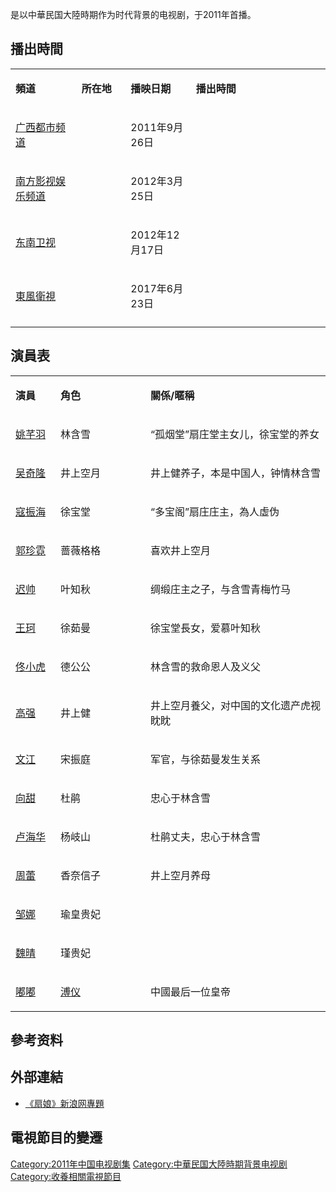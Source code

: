 {{电视节目信息框
| 颜色 = #FFCC00 
| 名称 =扇娘
| 英文名称 =''Shan Niang''
| 原名 = 大扇坊
| 图片 = [[File:扇娘.jpg|180px]]
| 图说 = 
| 分类 =  民国初期/爱情
| 標語 = 
| 原创者 = 
| 编剧 = [[陈慧君|陈慧君]]、[[解燕燕|解燕燕]]
| 导演 = [[朱锐斌|朱锐斌]]、[[伟杰|伟杰]]
| 演出 = [[姚芊羽|姚芊羽]]、[[吴奇隆|吴奇隆]]、[[寇振海|寇振海]]、<br>[[郭珍霓|郭珍霓]]、[[迟帅|迟帅]]、[[王珂|王珂]]
| 配音 = 
| 旁白 = 
| 插曲 =
| 主題曲 = 
| 片尾曲 = 
| 国家 = {{CHN}}
| 语言 = [[現代標準漢語|漢語]]
| 季数 = 
| 集数 = 39集
| 每集列表 = 
| 制片人 = 赵智江、王大方、赵岩森、赵浚凯
| 执行制片 = 
| 制作公司 =[[海润影视|海润影视]]
| 拍摄地 = 
| 摄像 = 
| 每集長 = 
| 首播国家 = {{CHN}}
| 电视网 = 
| 视频制式 =
| 音频制式 =
| 频道 =
| 开始 = 2011年
| 结束 = 
| 先于 = 
| 后于 = 
| 相关剧集 = 
| 官方网站 = 
}}
{{engname|《扇娘》|Shan Niang}} 是以中華民国大陸時期作为时代背景的电视剧，于2011年首播。

==播出時間==
{| class="wikitable" style="text-align:center"
|- style="background:; color:black" align=center
|style="width:120pt"|'''頻道'''||style="width:80pt"|'''所在地'''||style="width:100pt"|'''播映日期'''||style="width:280pt"|'''播出時間'''
|-
| [[广西电视台|广西都市频道]]||{{CHN}}||2011年9月26日||
|-
| [[南方电视台_(中国大陆)|南方影视娱乐频道]]||{{CHN}}|| 2012年3月25日||
|-
| [[东南卫视|东南卫视]]||{{CHN}} ||2012年12月17日||
|-
| [[東風衛視|東風衛視]]||{{TWN}}||2017年6月23日||
|-
|}

==演員表==
{|class="wikitable" width="65%"
|- style="background:cornflowerblue; color:white" align=center
|style="width:10%"|'''演員'''||style="width:20%"|'''角色'''||style="width:40%"|'''關係/暱稱'''
|-
|[[姚芊羽|姚芊羽]]||林含雪||“孤烟堂”扇庄堂主女儿，徐宝堂的养女
|-
|[[吴奇隆|吴奇隆]]||井上空月||井上健养子，本是中国人，钟情林含雪
|-
|[[寇振海|寇振海]]||徐宝堂||“多宝阁”扇庄庄主，為人虛伪
|-
|[[郭珍霓|郭珍霓]]||蔷薇格格||喜欢井上空月
|-
|[[迟帅|迟帅]]||叶知秋||绸缎庄主之子，与含雪青梅竹马
|-
|[[王珂|王珂]]||徐茹曼||徐宝堂長女，爱慕叶知秋
|-
|[[佟小虎|佟小虎]]||德公公||林含雪的救命恩人及义父
|-
|[[高强_(演员)|高强]]||井上健||井上空月養父，对中国的文化遗产虎视眈眈
|-
|[[文江|文江]]||宋振庭||军官，与徐茹曼发生关系
|-
|[[向甜|向甜]]||杜鹃||忠心于林含雪
|-
|[[卢海华|卢海华]]||杨岐山 ||杜鹃丈夫，忠心于林含雪
|-
|[[周蕾|周蕾]]||香奈信子||井上空月养母
|-
|[[邹娜|邹娜]]||瑜皇贵妃||
|-
|[[魏晴|魏晴]]||瑾贵妃||
|-
|[[嘟嘟|嘟嘟]]||[[溥仪|溥仪]]||中國最后一位皇帝
|}

<!-- ==歌曲== -->
<!-- ==收視率== -->

==參考资料==
<div class="references-small">
<references />
</div>

==外部連結==
*[http://ent.sina.com.cn/f/v/shanniang/  《扇娘》新浪网專題] {{Wayback|url=http://ent.sina.com.cn/f/v/shanniang/ |date=20130514084700 }}

== 電視節目的變遷 ==
{{電視節目的變遷
|電視台    = {{CHN}} [[广西电视台|广西都市频道]]
|播放檔次  = 
|節目名稱  = 扇娘<br>(2011年9月26日-)
|上一節目  = 
|下一節目  = 
}}
{{電視節目的變遷
|電視台   = {{CHN}} [[南方电视台_(中国大陆)|南方影视娱乐频道]] 
|播放檔次 = 
|節目名稱 = 扇娘<br>(2012年3月25日-)
|上一節目 = 
|下一節目 = 
}}
{{電視節目的變遷
|電視台   = {{CHN}} [[東南衛視|東南衛視]]
|播放檔次 = 
|節目名稱 = 扇娘<br>(2012年12月17日-)
|上一節目 = 
|下一節目 = 
}}
{{電視節目的變遷
|電視台   = {{TWN}} [[東風衛視|東風衛視]]
|播放檔次 = 
|節目名稱 = 扇娘<br>（2017年6月23日－）
|上一節目 = 
|下一節目 = 
}}

{{吳奇隆}}
{{2011年中國大陸古裝/民初電視劇}}
{{DEFAULTSORT:shàn扇}}
[[Category:2011年中国电视剧集|Category:2011年中国电视剧集]]
[[Category:中華民国大陸時期背景电视剧|Category:中華民国大陸時期背景电视剧]]
[[Category:收養相關電視節目|Category:收養相關電視節目]]